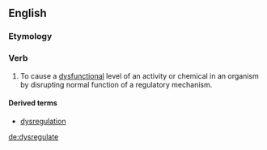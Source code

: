 ==English==

===Etymology===
{{prefix|dys|regulate|lang=en}}

===Verb===
{{en-verb|dysregulat|es}}

# {{context|biology|lang=en}} To cause a [[dysfunctional]] level of an activity or chemical in an organism by disrupting normal function of a regulatory mechanism.

====Derived terms====
* [[dysregulation]]

[[de:dysregulate]]